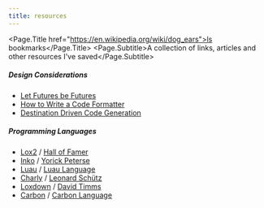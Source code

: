 ```yaml
---
title: resources
---
```



<Page.Title href="https://en.wikipedia.org/wiki/dog_ears">ls bookmarks</Page.Title>
<Page.Subtitle>A collection of links, articles and other resources I've saved</Page.Subtitle>

<h5 className="mt-4">Design Considerations</h5>

-   [Let Futures be Futures](https://without.boats/blog/let-futures-be-futures)
-   [How to Write a Code Formatter](https://yorickpeterse.com/articles/how-to-write-a-code-formatter)
-   [Destination Driven Code Generation](https://bernsteinbear.com/blog/ddcg)

<h5 className="mt-4">Programming Languages</h5>

-   [Lox2](https://github.com/HallofFamer/Lox2) / [Hall of Famer](https://github/com/HallofFamer)
-   [Inko](https://github.com/inko-lang/inko) / [Yorick Peterse](https://yorickpeterse.com/)
-   [Luau](https://github.com/luau-lang/luau) / [Luau Language](https://github.com/luau-lang)
-   [Charly](https://github.com/KCreate/charly-vm) / [Leonard Schütz](https://github.com/KCreate)
-   [Loxdown](https://github.com/DavidTimms/loxdown) / [David Timms](https://github.com/DavidTimms)
-   [Carbon](https://github.com/carbon-language/carbon-lang) / [Carbon Language](https://github.com/carbon-language)
